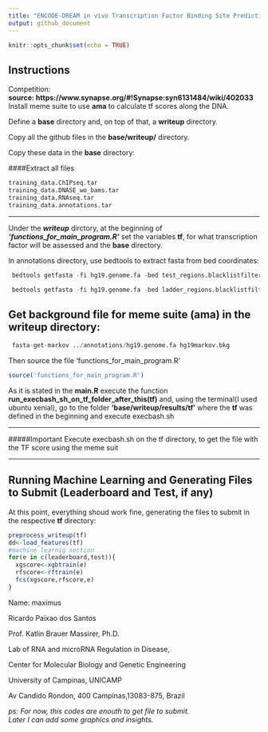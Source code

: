 ```yaml
---
title: "ENCODE-DREAM in vivo Transcription Factor Binding Site Prediction Challenge"
output: github_document
---
```


```r
knitr::opts_chunk$set(echo = TRUE)
```

## Instructions
Competition:  
**source: https://www.synapse.org/#!Synapse:syn6131484/wiki/402033 **  
Install meme suite to use **ama** to calculate tf scores along the DNA.

Define a **base** directory and, on top of that, a **writeup** directory.

Copy all the github files in the **base/writeup/** directory.

Copy these data in the **base** directory:  

####Extract all files

```r
training_data.ChIPseq.tar
training_data.DNASE_wo_bams.tar
training_data.RNAseq.tar
training_data.annotations.tar
```
***

Under the ***writeup*** dirctory, at the beginning of ***'functions_for_main_program.R'***
set the variables **tf**, for what transcription factor will be assessed and the **base** 
directory.

In annotations directory, use bedtools to extract fasta from bed coordinates:
```r
 bedtools getfasta -fi hg19.genome.fa -bed test_regions.blacklistfiltered.bed -fo test_regions.blacklistfiltered.fa
  ```
```r
 bedtools getfasta -fi hg19.genome.fa -bed ladder_regions.blacklistfiltered.bed -fo ladder_regions.blacklistfiltered.fa
```
## Get background file for meme suite (ama) in the writeup directory:
```r

 fasta-get-markov ../annotations/hg19.genome.fa hg19markov.bkg
```

Then source the file 'functions_for_main_program.R'
```r
source('functions_for_main_program.R')
```
As it is stated in the **main.R** execute the function
**run_execbash_sh_on_tf_folder_after_this(tf)**
and, using the terminal(I used ubuntu xenial), go to the folder
**'base/writeup/results/tf'** where the **tf** was defined in the beginning
and execute execbash.sh

***  
#####Important
Execute execbash.sh on the tf directory, to get the file
with the TF score using the meme suit
 
***

## Running Machine Learning and Generating Files to Submit (Leaderboard and Test, if any)
At this point, everything shoud work fine, generating the files to submit in the 
respective **tf** directory:
```r
preprocess_writeup(tf)
dd<-load_features(tf)
#machine learnig section
for(e in c(leaderboard,test)){
  xgscore<-xgbtrain(e)
  rfscore<-rftrain(e)
  fcs(xgscore,rfscore,e)
}
```
Name: maximus

Ricardo Paixao dos Santos  

Prof. Katlin Brauer Massirer, Ph.D.  

Lab of RNA and microRNA Regulation in Disease,  

Center for Molecular Biology and Genetic Engineering  

University of Campinas, UNICAMP

Av Candido Rondon, 400 Campinas,13083-875, Brazil  


*ps: For now, this codes are enouth to get file to submit.*   
*Later I can add some graphics and insights.*  
